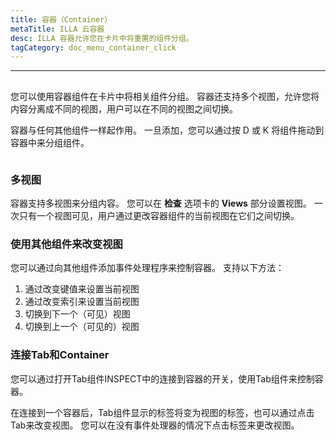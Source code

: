 ```yaml
---
title: 容器（Container）
metaTitle: ILLA 云容器
desc: ILLA 容器允许您在卡片中将重置的组件分组。
tagCategory: doc_menu_container_click
---
```


* * *

## <Heading hidden>容器（Container）</Heading>

您可以使用容器组件在卡片中将相关组件分组。 容器还支持多个视图，允许您将内容分离成不同的视图，用户可以在不同的视图之间切换。

容器与任何其他组件一样起作用。 一旦添加，您可以通过按 D 或 K 将组件拖动到容器中来分组组件。

<img
  src='https://cdn.illacloud.com/official-website/img/docs/assemble/container.png'
  alt=""
/>

### 多视图

容器支持多视图来分组内容。 您可以在 **检查** 选项卡的 **Views** 部分设置视图。 一次只有一个视图可见，用户通过更改容器组件的当前视图在它们之间切换。

### 使用其他组件来改变视图

您可以通过向其他组件添加事件处理程序来控制容器。 支持以下方法：

1.  通过改变键值来设置当前视图
2.  通过改变索引来设置当前视图
3.  切换到下一个（可见）视图
4.  切换到上一个（可见的）视图

### 连接Tab和Container

您可以通过打开Tab组件INSPECT中的连接到容器的开关，使用Tab组件来控制容器。

在连接到一个容器后，Tab组件显示的标签将变为视图的标签，也可以通过点击Tab来改变视图。 您可以在没有事件处理器的情况下点击标签来更改视图。 
